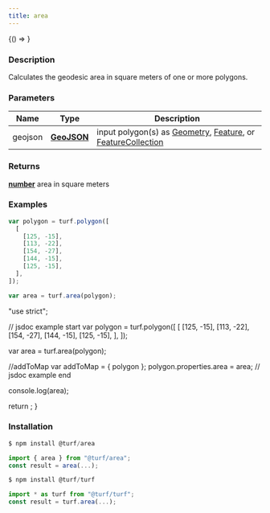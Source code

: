 ```yaml
---
title: area
---
```



<!-- Expose turf as global var for experimenting in the browser console -->

<BrowserOnly>{() => <WindowTurfGlobal turf={turf} />}</BrowserOnly>

### Description

Calculates the geodesic area in square meters of one or more polygons.

### Parameters

| Name    | Type                                                         | Description                                                                                                                                                                                                          |
| ------- | ------------------------------------------------------------ | -------------------------------------------------------------------------------------------------------------------------------------------------------------------------------------------------------------------- |
| geojson | **[GeoJSON](https://tools.ietf.org/html/rfc7946#section-3)** | input polygon(s) as [Geometry](https://tools.ietf.org/html/rfc7946#section-3.1), [Feature](https://tools.ietf.org/html/rfc7946#section-3.2), or [FeatureCollection](https://tools.ietf.org/html/rfc7946#section-3.3) |

### Returns

**[number](https://developer.mozilla.org/docs/Web/JavaScript/Reference/Global_Objects/Number)** area in square meters

### Examples

```javascript
var polygon = turf.polygon([
  [
    [125, -15],
    [113, -22],
    [154, -27],
    [144, -15],
    [125, -15],
  ],
]);

var area = turf.area(polygon);
```

  "use strict";

  // jsdoc example start
  var polygon = turf.polygon([
    [
      [125, -15],
      [113, -22],
      [154, -27],
      [144, -15],
      [125, -15],
    ],
  ]);

  var area = turf.area(polygon);

  //addToMap
  var addToMap = { polygon };
  polygon.properties.area = area;
  // jsdoc example end

  console.log(area);

  return <ExampleMap addToMap={addToMap} />;
}

### Installation

```javascript
$ npm install @turf/area

import { area } from "@turf/area";
const result = area(...);
```

```javascript
$ npm install @turf/turf

import * as turf from "@turf/turf";
const result = turf.area(...);
```
